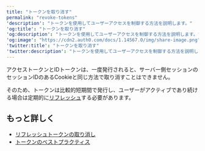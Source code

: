 ---
title: "トークンを取り消す"
permalink: "revoke-tokens"
'description': "トークンを使用してユーザーアクセスを制御する方法を説明します。"
'og:title': "トークンを取り消す"
'og:description': "トークンを使用してユーザーアクセスを制御する方法を説明します。"
'og:image': "https://cdn2.auth0.com/docs/1.14567.0/img/share-image.png"
'twitter:title': "トークンを取り消す"
'twitter:description': "トークンを使用してユーザーアクセスを制御する方法を説明します。"
---

アクセストークンとIDトークンは、一度発行されると、サーバー側セッションのセッションIDのあるCookieと同じ方法で取り消すことはできません。

そのため、トークンは比較的短期間で発行し、ユーザーがアクティブであり続ける場合は定期的に[リフレッシュ](/docs/ja-jp/secure/tokens/refresh-tokens)する必要があります。

## もっと詳しく

* [リフレッシュトークンの取り消し](/docs/ja-jp/secure/tokens/refresh-tokens/revoke-refresh-tokens)
* [トークンのベストプラクティス](/docs/ja-jp/secure/tokens/token-best-practices)
